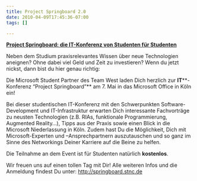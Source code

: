 ```yaml
---
title: Project Springboard 2.0
date: 2010-04-09T17:45:36-07:00
tags: []

---
```

**<span style="text-decoration:underline;">Project Springboard: die IT-Konferenz von Studenten für Studenten</span>**

Neben dem Studium praxisrelevantes Wissen über neue Technologien aneignen? Ohne dabei viel Geld und Zeit zu investieren? Wenn du jetzt nickst, dann bist du hier genau richtig:

Die Microsoft Student Partner des Team West laden Dich herzlich zur **IT****-Konferenz &#8220;Project Springboard&#8221;** am 7. Mai in das Microsoft Office in Köln ein!

Bei dieser studentischen IT-Konferenz mit den Schwerpunkten Software-Development und IT-Infrastruktur erwarten Dich interessante Fachvorträge zu neusten Technologien (z.B. RIAs, funktionale Programmierung, Augmented Reality…), Tipps aus der Praxis sowie einen Blick in die Microsoft Niederlassung in Köln. Zudem hast Du die Möglichkeit, Dich mit Microsoft-Experten und –Ansprechpartnern auszutauschen und so ganz im Sinne des Networkings Deiner Karriere auf die Beine zu helfen.

Die Teilnahme an dem Event ist für Studenten natürlich **kostenlos**.

Wir freuen uns auf einen tollen Tag mit Dir! Alle weiteren Infos und die Anmeldung findest Du unter: http://springboard.stnc.de